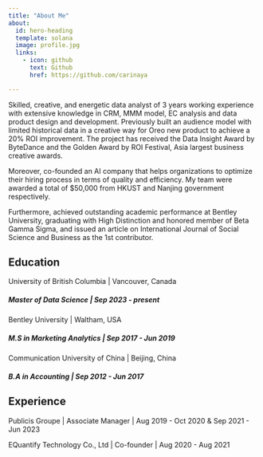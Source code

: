 ```yaml
---
title: "About Me"
about:
  id: hero-heading
  template: solana
  image: profile.jpg
  links:
    - icon: github
      text: Github
      href: https://github.com/carinaya

---
```



:::{#hero-heading}

Skilled, creative, and energetic data analyst of 3 years working experience with extensive knowledge in CRM, MMM model, EC analysis and data product design and development. Previously built an audience model with limited historical data in a creative way for Oreo new product to achieve a 20% ROI improvement. The project has received the Data Insight Award by ByteDance and the Golden Award by ROI Festival, Asia largest business creative awards. 

Moreover, co-founded an AI company that helps organizations to optimize their hiring process in terms of quality and efficiency. My team were awarded a total of $50,000 from HKUST and Nanjing government respectively. 

Furthermore, achieved outstanding academic performance at Bentley University, graduating with High Distinction and honored member of Beta Gamma Sigma, and issued an article on International Journal of Social Science and Business as the 1st contributor. 

## Education

University of British Columbia | Vancouver, Canada

##### Master of Data Science | Sep 2023 - present


Bentley University | Waltham, USA

##### M.S in Marketing Analytics | Sep 2017 - Jun 2019


Communication University of China | Beijing, China

##### B.A in Accounting | Sep 2012 - Jun 2017

## Experience

Publicis Groupe | Associate Manager | Aug 2019 - Oct 2020 & Sep 2021 - Jun 2023


EQuantify Technology Co., Ltd | Co-founder | Aug 2020 - Aug 2021

:::

